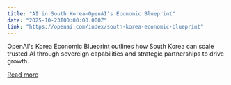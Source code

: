 ```yaml
---
title: "AI in South Korea—OpenAI’s Economic Blueprint"
date: "2025-10-23T00:00:00.000Z"
link: "https://openai.com/index/south-korea-economic-blueprint"
---
```


OpenAI's Korea Economic Blueprint outlines how South Korea can scale trusted AI through sovereign capabilities and strategic partnerships to drive growth.

[Read more](https://openai.com/index/south-korea-economic-blueprint)
